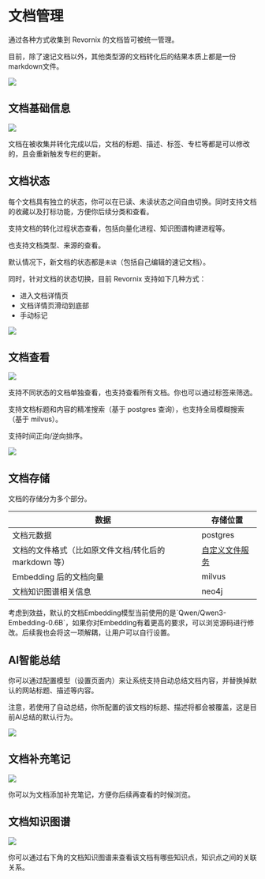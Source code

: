 
# 文档管理

通过各种方式收集到 Revornix 的文档皆可被统一管理。

<Callout>
	目前，除了速记文档以外，其他类型源的文档转化后的结果本质上都是一份markdown文件。
</Callout>

![](https://qingyon-revornix-public.oss-cn-beijing.aliyuncs.com/images/20251002010512086.png)

## 文档基础信息

![](https://qingyon-revornix-public.oss-cn-beijing.aliyuncs.com/images/20251010224258922.png)

文档在被收集并转化完成以后，文档的标题、描述、标签、专栏等都是可以修改的，且会重新触发专栏的更新。

## 文档状态

每个文档具有独立的状态，你可以在已读、未读状态之间自由切换。同时支持文档的收藏以及打标功能，方便你后续分类和查看。

支持文档的转化过程状态查看，包括向量化进程、知识图谱构建进程等。

也支持文档类型、来源的查看。

默认情况下，新文档的状态都是`未读`（包括自己编辑的速记文档）。

同时，针对文档的状态切换，目前 Revornix 支持如下几种方式：

- 进入文档详情页
- 文档详情页滑动到底部
- 手动标记

![](https://qingyon-revornix-public.oss-cn-beijing.aliyuncs.com/images/20251010224414001.png)

## 文档查看

![](https://qingyon-revornix-public.oss-cn-beijing.aliyuncs.com/images/20251010224517049.png)

支持不同状态的文档单独查看，也支持查看所有文档。你也可以通过标签来筛选。

支持文档标题和内容的精准搜索（基于 postgres 查询），也支持全局模糊搜索（基于 milvus）。

支持时间正向/逆向排序。

![](https://qingyon-revornix-public.oss-cn-beijing.aliyuncs.com/images/20251010224609258.png)

## 文档存储

文档的存储分为多个部分。

| 数据                                                  | 存储位置                               |
| ----------------------------------------------------- | -------------------------------------- |
| 文档元数据                                            | postgres                               |
| 文档的文件格式（比如原文件文档/转化后的 markdown 等） | [自定义文件服务](./custom-file-system) |
| Embedding 后的文档向量                                | milvus                                 |
| 文档知识图谱相关信息                                  | neo4j                                  |

<Callout>
	考虑到效益，默认的文档Embedding模型当前使用的是`Qwen/Qwen3-Embedding-0.6B`，如果你对Embedding有着更高的要求，可以浏览源码进行修改。后续我也会将这一项解耦，让用户可以自行设置。
</Callout>

## AI智能总结

你可以通过配置模型（设置页面内）来让系统支持自动总结文档内容，并替换掉默认的网站标题、描述等内容。

<Callout type='warning'>注意，若使用了自动总结，你所配置的该文档的标题、描述将都会被覆盖，这是目前AI总结的默认行为。</Callout>

![](https://qingyon-revornix-public.oss-cn-beijing.aliyuncs.com/images/202507031531236.png)

## 文档补充笔记

![](https://qingyon-revornix-public.oss-cn-beijing.aliyuncs.com/images/20251010225530879.png)

你可以为文档添加补充笔记，方便你后续再查看的时候浏览。

## 文档知识图谱

![](https://qingyon-revornix-public.oss-cn-beijing.aliyuncs.com/images/20251010225439549.png)

你可以通过右下角的文档知识图谱来查看该文档有哪些知识点，知识点之间的关联关系。